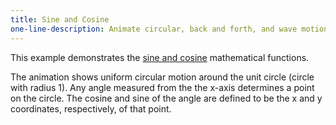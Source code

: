 ---
title: Sine and Cosine
one-line-description: Animate circular, back and forth, and wave motion.
---

This example demonstrates the
<a href="https://en.wikipedia.org/wiki/Sine_and_cosine">sine and cosine</a>
mathematical functions.

The animation shows uniform circular motion around the unit circle
(circle with radius 1). Any angle measured from the the x-axis
determines a point on the circle. The cosine and sine of the angle
are defined to be the x and y coordinates, respectively, of that
point.